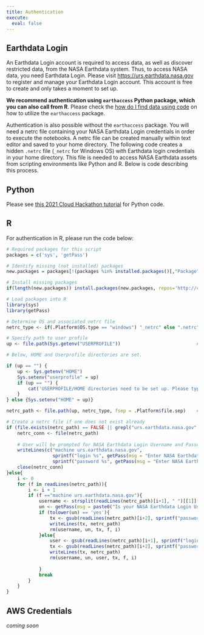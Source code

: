 ```yaml
---
title: Authentication
execute: 
  eval: false
---
```


## Earthdata Login

An Earthdata Login account is required to access data, as well as discover restricted data, from the NASA Earthdata system. Thus, to access NASA data, you need Earthdata Login. Please visit <https://urs.earthdata.nasa.gov> to register and manage your Earthdata Login account. This account is free to create and only takes a moment to set up.

**We recommend authentication using `earthaccess` Python package, which you can also call from R**. Please check the [how do I find data using code](#how-tos/find-data/programmatic.qmd) on how to utilize the `earthaccess` package. 

Authentication is also possible without the `earthaccess` package. You will need a netrc file containing your NASA Earthdata Login credentials in order to execute the notebooks. A netrc file can be created manually within text editor and saved to your home directory. The following code creates a hidden `.netrc` file (`_netrc` for Windows OS) with Earthdata login credentials in your home directory. This file is needed to access NASA Earthdata assets from scripting environments like Python and R. Below is code describing this process. 


::: {.panel-tabset group="language"}
## Python

Please see [this 2021 Cloud Hackathon tutorial](https://nasa-openscapes.github.io/2021-Cloud-Workshop-AGU/tutorials/02_NASA_Earthdata_Authentication.html) for Python code.  

## R
For authentication in R, please run the code below:
```r
# Required packages for this script
packages = c('sys', 'getPass')

# Identify missing (not installed) packages
new.packages = packages[!(packages %in% installed.packages()[,"Package"])]

# Install missing packages
if(length(new.packages)) install.packages(new.packages, repos='http://cran.rstudio.com/')

# Load packages into R
library(sys)
library(getPass)

# Determine OS and associated netrc file 
netrc_type <- if(.Platform$OS.type == "windows") "_netrc" else ".netrc"    # Windows OS uses _netrc file

# Specify path to user profile 
up <- file.path(Sys.getenv("USERPROFILE"))                            # Retrieve user directory (for netrc file)

# Below, HOME and Userprofile directories are set.  

if (up == "") {
    up <- Sys.getenv("HOME") 
    Sys.setenv("userprofile" = up)
    if (up == "") {
        cat('USERPROFILE/HOME directories need to be set up. Please type sys.setenv("HOME" = "YOURDIRECTORY") or  sys.setenv("USERPROFILE" = "YOURDIRECTORY") in your console and type your USERPROFILE/HOME direcory instead of "YOURDIRECTORY". Next, run the code chunk again.')
    }
} else {Sys.setenv("HOME" = up)}        

netrc_path <- file.path(up, netrc_type, fsep = .Platform$file.sep)    # Path to netrc file

# Create a netrc file if one does not exist already
if (file.exists(netrc_path) == FALSE || grepl("urs.earthdata.nasa.gov", readLines(netrc_path)) == FALSE) {
    netrc_conn <- file(netrc_path)
    
    # User will be prompted for NASA Earthdata Login Username and Password below
    writeLines(c("machine urs.earthdata.nasa.gov",
                 sprintf("login %s", getPass(msg = "Enter NASA Earthdata Login Username \n (An account can be Created at urs.earthdata.nasa.gov):")),
                 sprintf("password %s", getPass(msg = "Enter NASA Earthdata Login Password:"))), netrc_conn)
    close(netrc_conn)
}else{
    i <- 0 
    for (f in readLines(netrc_path)){
        i <- i + 1
        if (f =="machine urs.earthdata.nasa.gov"){
            username <- strsplit(readLines(netrc_path)[i+1], " ")[[1]][2]
            un <- getPass(msg = paste0("Is your NASA Earthdata Login Username: ", username, "\n\n Type yes or no."))
            if (tolower(un) == 'yes'){
                tx <- gsub(readLines(netrc_path)[i+2], sprintf("password %s", getPass(msg = "Enter NASA Earthdata Login Password:")), readLines(netrc_path))
                writeLines(tx, netrc_path)
                rm(username, un, tx, f, i)
            }else{
                user <- gsub(readLines(netrc_path)[i+1], sprintf("login %s", getPass(msg = "Enter NASA Earthdata Login Username:")), readLines(netrc_path))
                tx <- gsub(readLines(netrc_path)[i+2], sprintf("password %s", getPass(msg = "Enter NASA Earthdata Login Password:")), readLines(netrc_path))
                writeLines(tx, netrc_path)
                rm(username, un, user, tx, f, i)
            
            }
            break
        }
    }
}
```

:::

## AWS Credentials

*coming soon*
